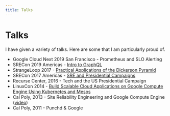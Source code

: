 ```yaml
---
title: Talks
---
```


# Talks

I have given a variety of talks. Here are some that I am particularly
proud of.

-   Google Cloud Next 2019 San Francisco - Prometheus and SLO Alerting
-   SRECon 2019 Americas - [Intro to GraphQL](https://www.usenix.org/conference/srecon19americas/presentation/welch)
-   StrangeLoop 2017 - [Practical Applications of the Dickerson Pyramid](https://writing.natwelch.com/post/673)
-   SRECon 2017 Americas - [SRE and Presidential Campaigns](https://www.usenix.org/conference/srecon17americas/program/presentation/welch)
-   Recurse Center, 2016 - Tech and the US Presidential Campaign
-   LinuxCon 2014 - [Build Scalable Cloud Applications on Google Compute Engine Using Kubernetes and Mesos](https://lccoelce14.sched.com/event/1yFaOlK/build-scalable-cloud-applications-on-google-compute-engine-using-kubernetes-and-mesos-bernd-mathiske-mesosphere-nat-welch-google?iframe=no)
-   Cal Poly, 2013 - Site Reliability Engineering and Google Compute Engine ([video](https://www.youtube.com/watch?v=vajzYBDg14c))
-   Cal Poly, 2011 - Punchd & Google
